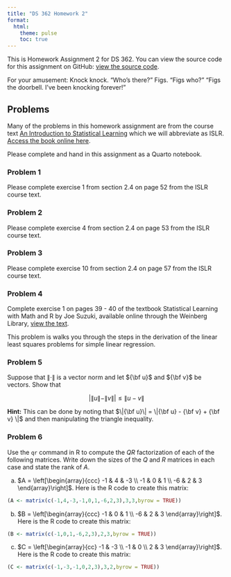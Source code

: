 ```yaml
---
title: "DS 362 Homework 2"
format: 
  html:
    theme: pulse  
    toc: true
---
```


This is Homework Assignment 2 for DS 362. You can view the source code for this assignment on GitHub: [view the source code](https://github.com/jmgraham30/ds_362_assignments/blob/main/homework_02/index.qmd).

For your amusement: Knock knock. "Who's there?" Figs. "Figs who?" "Figs the doorbell. I've been knocking forever!"

## Problems

Many of the problems in this homework assignment are from the course text [An Introduction to Statistical Learning](https://www.statlearning.com/) which we will abbreviate as ISLR. [Access the book online here](https://hastie.su.domains/ISLR2/ISLRv2_corrected_June_2023.pdf).

Please complete and hand in this assignment as a Quarto notebook. 

### Problem 1

Please complete exercise 1 from section 2.4 on page 52 from the ISLR course text.


### Problem 2


Please complete exercise 4 from section 2.4 on page 53 from the ISLR course text.

### Problem 3


Please complete exercise 10 from section 2.4 on page 57 from the ISLR course text.


### Problem 4

Complete exercise 1 on pages 39 - 40 of the textbook Statistical Learning with Math and R by Joe Suzuki, available online through the Weinberg Library, [view the text](https://link-springer-com.ezp.scranton.edu/book/10.1007/978-981-15-7568-6).

This problem is walks you through the steps in the derivation of the linear least squares problems for simple linear regression. 


### Problem 5

Suppose that $\| \cdot \|$ is a vector norm and let ${\bf u}$ and ${\bf v}$ be vectors. Show that 

$$
| \|u\| - \|v\| | \leq \| u - v \|
$$

**Hint:** This can be done by noting that $\|{\bf u}\| = \|{\bf u} - {\bf v} + {\bf v} \|$ and then manipulating the triangle inequality. 

### Problem 6

Use the `qr` command in R to compute the $QR$ factorization of each of the following matrices. Write down the sizes of the $Q$ and $R$ matrices in each case and state the rank of $A$.

a. $A = \left[\begin{array}{ccc} -1 & 4 & -3 \\ -1 & 0 & 1 \\ -6 & 2 & 3  \end{array}\right]$. Here is the R code to create this matrix:

```r
(A <- matrix(c(-1,4,-3,-1,0,1,-6,2,3),3,3,byrow = TRUE))
```

b. $B = \left[\begin{array}{ccc} -1 & 0 & 1 \\ -6 & 2 & 3  \end{array}\right]$. Here is the R code to create this matrix:

```r
(B <- matrix(c(-1,0,1,-6,2,3),2,3,byrow = TRUE))
```


c. $C = \left[\begin{array}{cc} -1  & -3 \\ -1 & 0 \\  2 & 3  \end{array}\right]$. Here is the R code to create this matrix:

```r
(C <- matrix(c(-1,-3,-1,0,2,3),3,2,byrow = TRUE))
```


